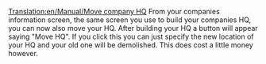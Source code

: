 [[Translation:en/Manual/Move company HQ]]
From your companies information screen, the same screen you use to build your companies HQ, you can now also move your HQ. After building your HQ a button will appear saying "Move HQ". If you click this you can just specify the new location of your HQ and your old one will be demolished. This does cost a little money however.